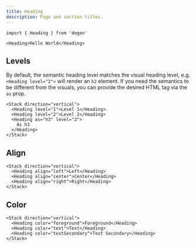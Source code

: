 ```yaml
---
title: Heading
description: Page and section titles.
---
```


```tsx
import { Heading } from 'degen'
```

```tsx expand=true live=true
<Heading>Hello World</Heading>
```

## Levels

By default, the semantic heading level matches the visual heading level, e.g. `<Heading level="2">` will render an `h2` element. If you need the semantics to be different from the visuals, you can provide the desired HTML tag via the `as` prop.

```tsx live=true
<Stack direction="vertical">
  <Heading level="1">Level 1</Heading>
  <Heading level="2">Level 2</Heading>
  <Heading as="h3" level="2">
    As h3
  </Heading>
</Stack>
```

## Align

```tsx live=true
<Stack direction="vertical">
  <Heading align="left">Left</Heading>
  <Heading align="center">Center</Heading>
  <Heading align="right">Right</Heading>
</Stack>
```

## Color

```tsx live=true
<Stack direction="vertical">
  <Heading color="foreground">Foreground</Heading>
  <Heading color="text">Text</Heading>
  <Heading color="textSecondary">Text Secondary</Heading>
</Stack>
```
